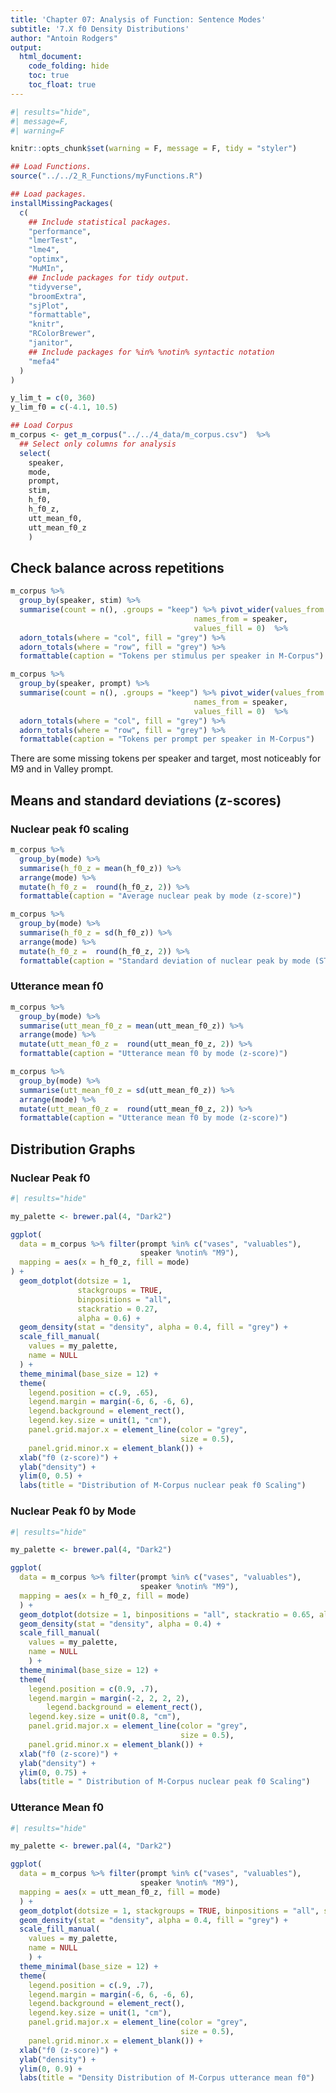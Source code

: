 ```yaml
---
title: 'Chapter 07: Analysis of Function: Sentence Modes'
subtitle: '7.X f0 Density Distributions'
author: "Antoin Rodgers"
output:
  html_document:
    code_folding: hide
    toc: true
    toc_float: true
---
```


```r
#| results="hide",
#| message=F,
#| warning=F

knitr::opts_chunk$set(warning = F, message = F, tidy = "styler")

## Load Functions.
source("../../2_R_Functions/myFunctions.R") 

## Load packages.
installMissingPackages(
  c(
    ## Include statistical packages.
    "performance",
    "lmerTest",
    "lme4",
    "optimx",
    "MuMIn",
    ## Include packages for tidy output.
    "tidyverse",
    "broomExtra",
    "sjPlot",
    "formattable",
    "knitr",
    "RColorBrewer",
    "janitor",
    ## Include packages for %in% %notin% syntactic notation
    "mefa4"
  )
)

y_lim_t = c(0, 360)
y_lim_f0 = c(-4.1, 10.5)

```


```r

## Load Corpus
m_corpus <- get_m_corpus("../../4_data/m_corpus.csv")  %>%
  ## Select only columns for analysis
  select(
    speaker,
    mode,
    prompt,
    stim,
    h_f0,
    h_f0_z,
    utt_mean_f0,
    utt_mean_f0_z
    )
```

## Check balance across repetitions

```r
m_corpus %>%
  group_by(speaker, stim) %>%
  summarise(count = n(), .groups = "keep") %>% pivot_wider(values_from = count,
                                         names_from = speaker,
                                         values_fill = 0)  %>% 
  adorn_totals(where = "col", fill = "grey") %>%
  adorn_totals(where = "row", fill = "grey") %>%
  formattable(caption = "Tokens per stimulus per speaker in M-Corpus")

m_corpus %>%
  group_by(speaker, prompt) %>%
  summarise(count = n(), .groups = "keep") %>% pivot_wider(values_from = count,
                                         names_from = speaker,
                                         values_fill = 0)  %>% 
  adorn_totals(where = "col", fill = "grey") %>%
  adorn_totals(where = "row", fill = "grey") %>%
  formattable(caption = "Tokens per prompt per speaker in M-Corpus")

```

There are some missing tokens per speaker and target, most noticeably for M9 and in Valley prompt.

## Means and standard deviations (z-scores) {.tabset}

### Nuclear peak f0 scaling
```r

m_corpus %>%
  group_by(mode) %>%
  summarise(h_f0_z = mean(h_f0_z)) %>% 
  arrange(mode) %>%
  mutate(h_f0_z =  round(h_f0_z, 2)) %>% 
  formattable(caption = "Average nuclear peak by mode (z-score)")

m_corpus %>%
  group_by(mode) %>%
  summarise(h_f0_z = sd(h_f0_z)) %>% 
  arrange(mode) %>%
  mutate(h_f0_z =  round(h_f0_z, 2)) %>% 
  formattable(caption = "Standard deviation of nuclear peak by mode (ST)")
```

### Utterance mean f0
```r

m_corpus %>%
  group_by(mode) %>%
  summarise(utt_mean_f0_z = mean(utt_mean_f0_z)) %>% 
  arrange(mode) %>%
  mutate(utt_mean_f0_z =  round(utt_mean_f0_z, 2)) %>% 
  formattable(caption = "Utterance mean f0 by mode (z-score)")

m_corpus %>%
  group_by(mode) %>%
  summarise(utt_mean_f0_z = sd(utt_mean_f0_z)) %>% 
  arrange(mode) %>%
  mutate(utt_mean_f0_z =  round(utt_mean_f0_z, 2)) %>% 
  formattable(caption = "Utterance mean f0 by mode (z-score)")
```
## Distribution Graphs {.tabset}

### Nuclear Peak f0

```r
#| results="hide"

my_palette <- brewer.pal(4, "Dark2")

ggplot(
  data = m_corpus %>% filter(prompt %in% c("vases", "valuables"),
                             speaker %notin% "M9"),
  mapping = aes(x = h_f0_z, fill = mode)
) +
  geom_dotplot(dotsize = 1,
               stackgroups = TRUE,
               binpositions = "all",
               stackratio = 0.27,
               alpha = 0.6) +
  geom_density(stat = "density", alpha = 0.4, fill = "grey") +
  scale_fill_manual(
    values = my_palette,
    name = NULL
  ) +
  theme_minimal(base_size = 12) +
  theme(
    legend.position = c(.9, .65),
    legend.margin = margin(-6, 6, -6, 6),
    legend.background = element_rect(),
    legend.key.size = unit(1, "cm"),
    panel.grid.major.x = element_line(color = "grey",
                                      size = 0.5),
    panel.grid.minor.x = element_blank()) +
  xlab("f0 (z-score)") +
  ylab("density") +
  ylim(0, 0.5) +
  labs(title = "Distribution of M-Corpus nuclear peak f0 Scaling")


```

### Nuclear Peak f0 by Mode

```r
#| results="hide"

my_palette <- brewer.pal(4, "Dark2")

ggplot(
  data = m_corpus %>% filter(prompt %in% c("vases", "valuables"),
                             speaker %notin% "M9"),
  mapping = aes(x = h_f0_z, fill = mode)
  ) +
  geom_dotplot(dotsize = 1, binpositions = "all", stackratio = 0.65, alpha = 0.5) +
  geom_density(stat = "density", alpha = 0.4) +
  scale_fill_manual(
    values = my_palette,
    name = NULL
    ) +
  theme_minimal(base_size = 12) +
  theme(
    legend.position = c(0.9, .7),
    legend.margin = margin(-2, 2, 2, 2),
        legend.background = element_rect(),
    legend.key.size = unit(0.8, "cm"),
    panel.grid.major.x = element_line(color = "grey",
                                      size = 0.5),
    panel.grid.minor.x = element_blank()) +
  xlab("f0 (z-score)") +
  ylab("density") +
  ylim(0, 0.75) +
  labs(title = " Distribution of M-Corpus nuclear peak f0 Scaling")


```

### Utterance Mean f0

```r
#| results="hide"

my_palette <- brewer.pal(4, "Dark2")

ggplot(
  data = m_corpus %>% filter(prompt %in% c("vases", "valuables"),
                             speaker %notin% "M9"),
  mapping = aes(x = utt_mean_f0_z, fill = mode)
  ) +
  geom_dotplot(dotsize = 1, stackgroups = TRUE, binpositions = "all", stackratio = 0.35) +
  geom_density(stat = "density", alpha = 0.4, fill = "grey") +
  scale_fill_manual(
    values = my_palette,
    name = NULL
    ) +
  theme_minimal(base_size = 12) +
  theme(
    legend.position = c(.9, .7),
    legend.margin = margin(-6, 6, -6, 6),
    legend.background = element_rect(),
    legend.key.size = unit(1, "cm"),
    panel.grid.major.x = element_line(color = "grey",
                                      size = 0.5),
    panel.grid.minor.x = element_blank()) +
  xlab("f0 (z-score)") +
  ylab("density") +
  ylim(0, 0.9) +
  labs(title = "Density Distribution of M-Corpus utterance mean f0")


```
